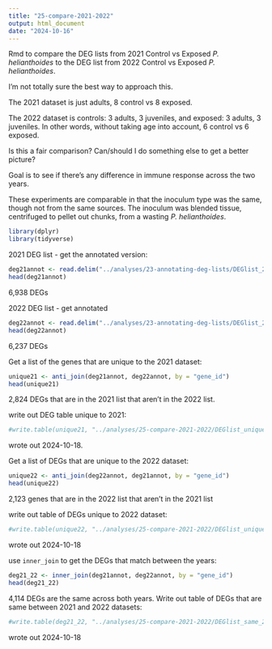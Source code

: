 ```yaml
---
title: "25-compare-2021-2022"
output: html_document
date: "2024-10-16"
---
```

Rmd to compare the DEG lists from 2021 Control vs Exposed _P. helianthoides_ to the DEG list from 2022 Control vs Exposed _P. helianthoides_.

I'm not totally sure the best way to approach this. 

The 2021 dataset is just adults, 8 control vs 8 exposed. 

The 2022 dataset is controls: 3 adults, 3 juveniles, and exposed: 3 adults, 3 juveniles. In other words, without taking age into account, 6 control vs 6 exposed. 

Is this a fair comparison? Can/should I do something else to get a better picture? 

Goal is to see if there's any difference in immune response across the two years. 

These experiments are comparable in that the inoculum type was the same, though not from the same sources. The inoculum was blended tissue, centrifuged to pellet out chunks, from a wasting _P. helianthoides_. 

```r
library(dplyr)
library(tidyverse)
```

2021 DEG list - get the annotated version:
```r
deg21annot <- read.delim("../analyses/23-annotating-deg-lists/DEGlist_2021_exposedVcontrol_annotated.tab")
head(deg21annot)
```
6,938 DEGs




2022 DEG list - get annotated
```r
deg22annot <- read.delim("../analyses/23-annotating-deg-lists/DEGlist_2022_exposedVcontrol_annotated.tab")
head(deg22annot)
```
6,237 DEGs 

Get a list of the genes that are unique to the 2021 dataset:
```r
unique21 <- anti_join(deg21annot, deg22annot, by = "gene_id")
head(unique21)
```
2,824 DEGs that are in the 2021 list that aren't in the 2022 list. 

write out DEG table unique to 2021: 
```r
#write.table(unique21, "../analyses/25-compare-2021-2022/DEGlist_unique_2021.tab")
```
wrote out 2024-10-18.




Get a list of DEGs that are unique to the 2022 dataset: 
```r
unique22 <- anti_join(deg22annot, deg21annot, by = "gene_id")
head(unique22)
```
2,123 genes that are in the 2022 list that aren't in the 2021 list 

write out table of DEGs unique to 2022 dataset: 
```r
#write.table(unique22, "../analyses/25-compare-2021-2022/DEGlist_unique_2022.tab")
```
wrote out 2024-10-18

use `inner_join` to  get the DEGs that match between the years:
```r
deg21_22 <- inner_join(deg21annot, deg22annot, by = "gene_id")
head(deg21_22)
```

4,114 DEGs are the same across both years. 
Write out table of DEGs that are same between 2021 and 2022 datasets:
```r
#write.table(deg21_22, "../analyses/25-compare-2021-2022/DEGlist_same_2021-2022.tab")
```

wrote out 2024-10-18
